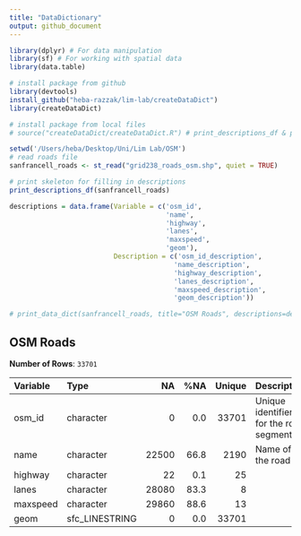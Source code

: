 ```yaml
---
title: "DataDictionary"
output: github_document
---
```


```r
library(dplyr) # For data manipulation
library(sf) # For working with spatial data
library(data.table)

# install package from github
library(devtools)
install_github("heba-razzak/lim-lab/createDataDict")
library(createDataDict)

# install package from local files
# source("createDataDict/createDataDict.R") # print_descriptions_df & print_data_dict functions
```

```r
setwd('/Users/heba/Desktop/Uni/Lim Lab/OSM')
# read roads file
sanfrancell_roads <- st_read("grid238_roads_osm.shp", quiet = TRUE)

# print skeleton for filling in descriptions
print_descriptions_df(sanfrancell_roads)

descriptions = data.frame(Variable = c('osm_id',
                                       'name',
                                       'highway',
                                       'lanes',
                                       'maxspeed',
                                       'geom'), 
                          Description = c('osm_id_description',
                                         'name_description',
                                         'highway_description',
                                         'lanes_description',
                                         'maxspeed_description',
                                         'geom_description'))

# print_data_dict(sanfrancell_roads, title="OSM Roads", descriptions=descriptions)
```

## **OSM Roads**

**Number of Rows**: `33701`

| Variable | Type           |    NA |  %NA | Unique | Description                            |
|:----------|:----------|----------:|----------:|----------:|:----------------|
| osm_id   | character      |     0 |  0.0 |  33701 | Unique identifier for the road segment |
| name     | character      | 22500 | 66.8 |   2190 | Name of the road                       |
| highway  | character      |    22 |  0.1 |     25 |                                        |
| lanes    | character      | 28080 | 83.3 |      8 |                                        |
| maxspeed | character      | 29860 | 88.6 |     13 |                                        |
| geom     | sfc_LINESTRING |     0 |  0.0 |  33701 |                                        |
